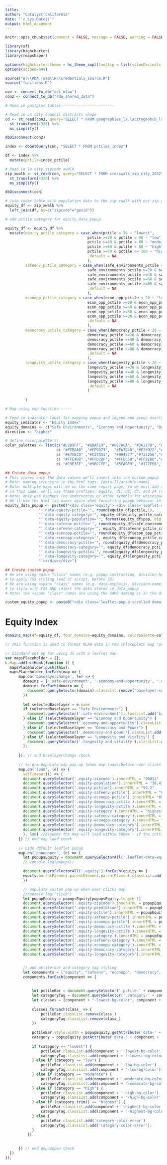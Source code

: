 ```yaml
---
title: ''
author: "Catalyst California"
date: "`r Sys.Date()`"
output: html_document
---
```


```r
knitr::opts_chunk$set(comment = FALSE, message = FALSE, warning = FALSE, echo = FALSE)

library(sf)
library(highcharter)
library(rmapshaper)

options(highcharter.theme = hc_theme_smpl(tooltip = list(valueDecimals = 2)))
options(scipen=999)

source("W:\\RDA Team\\R\\credentials_source.R")
source("functions.R")

con <- connect_to_db("eci_mlaw")
con2 <- connect_to_db("rda_shared_data")
```

```r

# Read in postgres tables------------------------

# Read in LA city council districts shape
cd <- st_read(con2, query="SELECT * FROM geographies_la.lacitygeohub_lacity_council_districts_2023", geom="geom") %>%
  st_transform(4326) %>%
  ms_simplify()

dbDisconnect(con2)

index <- dbGetQuery(con, "SELECT * FROM pctiles_index")

df <- index %>%
  mutate(pctile=index_pctile) 

# Read in la city zipcode xwalk
zip_xwalk <- st_read(con, query="SELECT * FROM crosswalk_zip_city_2022", geom="geom") %>%
  st_transform(4326) %>%
  ms_simplify()

dbDisconnect(con)

# join index table with population data to the zip xwalk with our zip geoms
equity_df <- zip_xwalk %>%
  left_join(df, by=c("zipcode"="geoid"))

# add pctile category for equity_data_popup

equity_df <- equity_df %>%
  mutate(equity_pctile_category = case_when(pctile < 20 ~ "lowest",
                                     pctile >=20 & pctile < 40 ~ "low",
                                     pctile >=40 & pctile < 60 ~ "moderate",
                                     pctile >=60 & pctile < 80 ~ "high",
                                     pctile >=80 & pctile <= 100 ~ "highest",
                                     .default = NA
                                     ),
         safeenv_pctile_category = case_when(safe_environments_pctile < 20 ~ "lowest",
                                     safe_environments_pctile >=20 & safe_environments_pctile < 40 ~ "low",
                                     safe_environments_pctile >=40 & safe_environments_pctile < 60 ~ "moderate",
                                     safe_environments_pctile >=60 & safe_environments_pctile < 80 ~ "high",
                                     safe_environments_pctile >=80 & safe_environments_pctile <= 100 ~ "highest",
                                     .default = NA
                                     ),
         econopp_pctile_category = case_when(econ_opp_pctile < 20 ~ "lowest",
                                     econ_opp_pctile >=20 & econ_opp_pctile < 40 ~ "low",
                                     econ_opp_pctile >=40 & econ_opp_pctile < 60 ~ "moderate",
                                     econ_opp_pctile >=60 & econ_opp_pctile < 80 ~ "high",
                                     econ_opp_pctile >=80 & econ_opp_pctile <= 100 ~ "highest",
                                     .default = NA
                                     ),
         democracy_pctile_category = case_when(democracy_pctile < 20 ~ "lowest",
                                     democracy_pctile >=20 & democracy_pctile < 40 ~ "low",
                                     democracy_pctile >=40 & democracy_pctile < 60 ~ "moderate",
                                     democracy_pctile >=60 & democracy_pctile < 80 ~ "high",
                                     democracy_pctile >=80 & democracy_pctile <= 100 ~ "highest",
                                     .default = NA
                                     ),
         longevity_pctile_category = case_when(longevity_pctile < 20 ~ "lowest",
                                     longevity_pctile >=20 & longevity_pctile < 40 ~ "low",
                                     longevity_pctile >=40 & longevity_pctile < 60 ~ "moderate",
                                     longevity_pctile >=60 & longevity_pctile < 80 ~ "high",
                                     longevity_pctile >=80 & longevity_pctile <= 100 ~ "highest",
                                     .default = NA
                                     )
         
         )

```

```r

# Map using map function -----

# feed in indicator label for mapping popup and legend and group overlay
equity_indicator <- "Equity Index"
equity_domains <- c("Safe Environments", "Economy and Opportunity", "Democracy and Power", "Longevity and Vitality")
direction <- "higher"

# define colorpalette(s)
color_palettes <- list(c("#E2D9FF", "#BDAFE9", "#8E7ACA", "#362178", "#211447"),
                       c( "#FFBDA6" ,"#FF9873",  "#FA7B4D","#F25922","#DF4007"),
                       c( "#E7AECD" ,"#C27AA1",  "#994E77","#733256","#601D42"),
                       c( "#FFE4BB" ,"#FFD28F",  "#FFBC58","#FF9E0D","#EB8D00"),
                       c( "#C9E3FF" ,"#9BCCFF",  "#5FABF9", "#177FEB","#0860BC"))
```

```r
## Create data popup
# This stores only the data values we'll insert into the custom_popup
# Note: naming structure in the html tags: [data-][variable-name]
# Note: multiple maps will be on the same report page, so we must add a unique prefix for common data tags so the JS works correctly
# in this case, we'll use these prefixes: equity, d1, d2, d3, and d4 (d for domain)
# Note: only use hyphens (no underscores or other symbols for whitespace)
# We'll use the html tag names again when formatting popup behavior in JS (end of script)
equity_data_popup <- paste0("<div class='equity'> <div class='leaflet-data-equity' data-equity-zipcode='", equity_df$zipcode,
               "' data-equity-pctile='", round(equity_df$pctile,1),
               "' data-equity-category='", equity_df$equity_pctile_category,
               "' data-equity-population='", format(equity_df$pop, big.mark=","),
               "' data-safeenv-pctile='", round(equity_df$safe_environments_pctile,1),
               "' data-safeenv-category='", equity_df$safeenv_pctile_category,
               "' data-econopp-pctile='", round(equity_df$econ_opp_pctile,1),
               "' data-econopp-category='", equity_df$econopp_pctile_category,
               "' data-democracy-pctile='", round(equity_df$democracy_pctile,1),
               "' data-democracy-category='", equity_df$democracy_pctile_category,
               "' data-longevity-pctile='", round(equity_df$longevity_pctile,1),
               "' data-longevity-category='", equity_df$longevity_pctile_category,
               "'></div></div>")

## Create custom popup
# We are using <div> "class" names (e.g. popup-instruction, division-header)
# to apply CSS styling (end of script, before JS)
# We are using <span> "class" names (e.g. data-emphasis, division-name)
# to style with CSS AND insert the data stored in data_popup
# Note: the <span> "class" names are using the SAME naming as in the data_popup (only difference is no "data-" prefix) - this makes things clear and convenient for JS coding (end of script)

custom_equity_popup <- paste0("<div class='leaflet-popup-scrolled domain-sidebar'><div class='popup-instruction'>Please click an LA City ZIP Code to read more about that community's equity needs.</div><div class ='location-header'><div class='zipcode-header'>ZIP Code:  <span class='equity-zipcode'></span></div><div class='population-header'>Population:  <span class='equity-population'></span></div></div><br><div class='domains'>Domain Percentiles*:<div class='domain safe-environment baselayer-selected'><b>Safe Environments: <span class='equity-safeenv-pctile'></span></b><div class='pctile-bar'><div class='pctile-safeenv safeenv-highest-bg-color'></div></div><div class='safeenv-statement'>Residents have <span class='equity-safeenv-category category-safeenv safeenv-highest-bg-color'></span> need for greater equity in safe environments.</div></div><div class='domain economy-and-opportunity'><b>Economy and Opportunity: <span class='equity-econopp-pctile'></span></b><div class='pctile-bar'><div class='pctile-econopp econopp-highest-bg-color'></div></div><div class='econopp-statement'>Residents have <span class='equity-econopp-category category-econopp econopp-highest-bg-color'></span> need for opportunities to equitably engage in the economy.</div></div><div class='domain democracy-and-power'><b>Democracy and Power: <span class='equity-democracy-pctile'></span></b><div class='pctile-bar'><div class='pctile-democracy democracy-highest-bg-color'></div></div><div class='democracy-statement'>Residents have <span class='equity-democracy-category category-democracy democracy-highest-bg-color'></span> need for opportunities to equitably participate and influence democracy.</div></div><div class='domain longevity-and-vitality'><b>Longevity and Vitality: <span class='equity-longevity-pctile'></span></b><div class='pctile-bar'><div class='pctile-longevity longevity-highest-bg-color'></div></div><div class='longevity-statement'>Residents have <span class='equity-longevity-category category-longevity longevity-highest-bg-color'></span> need for greater equity in their longevity and wellness.</div></div><div class='domain equity-index'><b>Equity Index Percentile*: </b><span class='equity-pctile'></span><div class='pctile-bar'><div class='pctile-equity equity-highest-bg-color'></div></div><div class='equity-statement'>Across the four domains above, this community has <span class='equity-category category-equity equity-highest-bg-color'></span> equity needs.</div></div>","<div class='footnote'>*Percentiles range from 0-100. The higher the percentile (and deeper the color), the ", direction," the need.</div>","</div>")


```

# Equity Index
```r

domains_map(df=equity_df, four_domains=equity_domains, colorpalette=color_palettes, data_popup=equity_data_popup, custom_popup=custom_equity_popup)

```

<style type="text/css">

/* minimum required css for leaflet maps with custom sidebars */ 
.info {
    padding: 6px 8px;
    font-size: 12px;
    background: white;
    background: rgba(255,255,255,0.8);
    border-radius: 5px;
    color: #000000;
}

.legend {
    opacity:  1;
    border-left:1px solid #737373;
    border-right:1px solid #737373;
    border-top:1px solid #737373;
    border-bottom:1px solid #737373;
}

.leaflet-touch .leaflet-control-layers {
  border-left:1px solid #737373;
  border-right:1px solid #737373;
}

.leaflet-popup-scrolled {
  border: none;
}

.leaflet-left {
  width: 35%;
}

.leaflet-left .leaflet-control {
  background-color: white;
  opacity: 1.0;
  overflow: auto;
  padding: 2%;
  max-height: 596px;
  margin: 2px;
}

.leaflet-right .leaflet-control {
  background-color: white;
  opacity: 1.0;
  padding: 2%;
  margin: 2px;
}

.leaflet-control-layers .leaflet-control .leaflet-control-layers-expanded {
  background-color: white;
  opacity: 1.0;
}

.hidden {
  display: none;
}

/* css styling for zipcode header with color coded icon */
.location-header {
  display: flex;
  justify-content: space-between;
  align-items:center;
  font-weight: 700; 
  color: #000000;
  font-size: 14px;
}

.zipcode-header {
}

.square-icon {
  height: 14px;
  width: 14px;
  border-radius: 0.25em;
  display: inline-flex;
}

.equity-zipcode {
  font-weight: bold;
  display: inline-flex;
  align-items: center;
}

.population-header {
}

.domain {
  margin-top: 2px;
  margin-bottom: 2px;
  padding: 4px;
  border-radius: 0.25em;
}

/* css styling that can change depending on the map data and custom styling needs */

.popup-instruction {
  font-style: italic;
  font-weight: 600; 
  line-height: 16px;
  color: #000000;
  border-bottom: 1px solid #000000;
  padding-bottom: 16px;
  margin-bottom: 16px;
}

.equity-index {
  padding-top: 16px;
  border-top: 1px solid #000000;
}

.footnote {
  font-style: italic;
  padding-top: 16px;
  border-top: 1px solid #000000;
}

/* Styles the bar displaying index pctiles in pop up */

.pctile-bar {
  width: 95%;
  display: flex;
  height: 1em;
  background-color: #FBFBFB;
  box-shadow: 0 0 1px black;
  border-radius: 0.25em;
  position: relative;
}

.pctile {
  position: absolute;
  width: 50%;
  height: 100%;
  border-radius: 0.25em;
  
}
.pctile-equity {
  position: absolute;
  height: 100%;
  width: 93.2%; /* width is set to value for prepopulated ZIP Code*/
  border-radius: 0.25em;
  box-shadow: 0 0 1px black;
  
}

.pctile-safeenv {
  position: absolute;
  height: 100%;
  width: 99.0%; /* width is set to value for prepopulated ZIP Code*/
  border-radius: 0.25em;
  box-shadow: 0 0 1px black;
  
}

.pctile-econopp {
  position: absolute;
  height: 100%;
  width: 85.4%; /* width is set to value for prepopulated ZIP Code*/
  border-radius: 0.25em;
  box-shadow: 0 0 1px black;
  
}

.pctile-democracy {
  position: absolute;
  height: 100%;
  width: 87.5%; /* width is set to value for prepopulated ZIP Code*/
  border-radius: 0.25em;
  box-shadow: 0 0 1px black;
  
}

.pctile-longevity {
  position: absolute;
  height: 100%;
  width: 87.5%; /* width is set to value for prepopulated ZIP Code*/
  border-radius: 0.25em;
  box-shadow: 0 0 1px black;
  
}

.category-equity {
  height: 100%;
  width: 100%;
  border-radius: 0.25em;
  padding-left: 1px;
  padding-right: 1px;

}

.category-safeenv {
  height: 100%;
  width: 100%;
  border-radius: 0.25em;
  padding-left: 1px;
  padding-right: 1px;

}

.category-econopp {
  height: 100%;
  width: 100%;
  border-radius: 0.25em;
  padding-left: 1px;
  padding-right: 1px;
}

.category-democracy {
  height: 100%;
  width: 100%;
  border-radius: 0.25em;
  padding-left: 1px;
  padding-right: 1px;

}

.category-longevity {
  height: 100%;
  width: 100%;
  border-radius: 0.25em;
  padding-left: 1px;
  padding-right: 1px;
}

/* MLAW-specific color styling */
.equity-highest-bg-color {
  background-color: #211447; 
  color: white;
}

.equity-high-bg-color {
  background-color: #362178; 
  color: white;
}

.equity-moderate-bg-color {
  background-color: #8E7ACA; 
  color: white;
}

.equity-low-bg-color {
  background-color: #BDAFE9; 
}

.equity-lowest-bg-color {
  background-color: #E2D9FF; 
}

.safeenv-highest-bg-color {
  background-color: #DF4007;
  color: white;
}

.safeenv-high-bg-color {
  background-color: #F25922; 
  color: white;
}

.safeenv-moderate-bg-color {
  background-color: #FA7B4D; 
}

.safeenv-low-bg-color {
  background-color: #FF9873; 
}

.safeenv-lowest-bg-color {
  background-color: #FFBDA6; 
}

.econopp-highest-bg-color {
  background-color: #601D42;
  color: white;
}

.econopp-high-bg-color {
  background-color: #733256; 
  color: white;
}

.econopp-moderate-bg-color {
  background-color: #994E77; 
  color: white;
}

.econopp-low-bg-color {
  background-color: #C27AA1; 
}

.econopp-lowest-bg-color {
  background-color: #E7AECD; 
}

.democracy-highest-bg-color {
  background-color: #EB8D00;
  color: white;
}

.democracy-high-bg-color {
  background-color: #FF9E0D; 
  color: white;
}

.democracy-moderate-bg-color {
  background-color: #FFBC58; 
}

.democracy-low-bg-color {
  background-color: #FFD28F; 
}

.democracy-lowest-bg-color {
  background-color: #FFE4BB; 
}

.longevity-highest-bg-color {
  background-color: #0860BC;
  color: white;
}

.longevity-high-bg-color {
  background-color: #177FEB; 
  color: white;
}

.longevity-moderate-bg-color {
  background-color: #5FABF9; 
}

.longevity-low-bg-color {
  background-color: #9BCCFF; 
}

.longevity-lowest-bg-color {
  background-color: #C9E3FF; 
}

.category-color-error {
  background-color: #737373;
}

.baselayer-selected {
  background-color: #D6D6D6;
}

</style>


```js
// This function is used to format MLAW data in the chloropleth map "popup"/sidebar feature

// Standard set up for using JS with a leaflet map
var mapsPlaceholder = [];
L.Map.addInitHook(function () {
  mapsPlaceholder.push(this);
  mapsPlaceholder.forEach(map => {
      map.on('baselayerchange', (e) => {
        domains = ['.safe-environment', '.economy-and-opportunity', '.democracy-and-power', '.longevity-and-vitality']
        domains.forEach(domain => {
          document.querySelector(domain).classList.remove('baselayer-selected')
        })
        
        let selectedBaselayer = e.name
        if (selectedBaselayer == "Safe Environments") {
          document.querySelector('.safe-environment').classList.add('baselayer-selected');
        } else if (selectedBaselayer == "Economy and Opportunity") {
          document.querySelector('.economy-and-opportunity').classList.add('baselayer-selected');
        } else if (selectedBaselayer == "Democracy and Power") {
          document.querySelector('.democracy-and-power').classList.add('baselayer-selected');
        } else if (selectedBaselayer == "Longevity and Vitality") {
          document.querySelector('.longevity-and-vitality').classList.add('baselayer-selected');
        };
        
      }); // end baselayerchange check
      
      // to pre-populate map pop-up (when map loads/before user clicks anywhere)
      map.on('load', (e) => {
        setTimeout(() => {
        document.querySelector('.equity-zipcode').innerHTML = "90012"
        document.querySelector('.equity-population').innerHTML = "38,430"
        document.querySelector('.equity-pctile').innerHTML = "93.2"
        document.querySelector('.equity-safeenv-pctile').innerHTML = "99.0"
        document.querySelector('.equity-econopp-pctile').innerHTML= "85.4"
        document.querySelector('.equity-democracy-pctile').innerHTML = "87.5"
        document.querySelector('.equity-longevity-pctile').innerHTML = "87.5"
        document.querySelector('.equity-category').innerHTML = "highest"
        document.querySelector('.equity-safeenv-category').innerHTML = "highest"
        document.querySelector('.equity-econopp-category').innerHTML= "highest"
        document.querySelector('.equity-democracy-category').innerHTML = "highest"
        document.querySelector('.equity-longevity-category').innerHTML = "highest"
        }, 500) //assumes the map will load within 500ms - if the initial popup is blank, the map is taking longer than 500ms to load; this can happen if a webpage has many other elements to load
      }) // end map load check
  
      // hide default leaflet popup
      map.on('popupopen', (e) => {
        let popupsEquity = document.querySelectorAll('.leaflet-data-equity');
        // console.log(popups);

        document.querySelectorAll('.equity').forEach(equity => {
        equity.parentElement.parentElement.parentElement.classList.add('hidden')
        })

        // populate custom pop-up when user clicks map
        //console.log('click')
        let popupEquity = popupsEquity[popupsEquity.length-1]
        document.querySelector('.equity-zipcode').innerHTML = popupEquity.getAttribute('data-equity-zipcode')
        document.querySelector('.equity-population').innerHTML = popupEquity.getAttribute('data-equity-population')
        document.querySelector('.equity-pctile').innerHTML = popupEquity.getAttribute('data-equity-pctile')
        document.querySelector('.equity-safeenv-pctile').innerHTML = popupEquity.getAttribute('data-safeenv-pctile')
        document.querySelector('.equity-econopp-pctile').innerHTML = popupEquity.getAttribute('data-econopp-pctile')
        document.querySelector('.equity-democracy-pctile').innerHTML = popupEquity.getAttribute('data-democracy-pctile')
        document.querySelector('.equity-longevity-pctile').innerHTML = popupEquity.getAttribute('data-longevity-pctile')
        document.querySelector('.equity-category').innerHTML = popupEquity.getAttribute('data-equity-category')
        document.querySelector('.equity-safeenv-category').innerHTML = popupEquity.getAttribute('data-safeenv-category')
        document.querySelector('.equity-econopp-category').innerHTML = popupEquity.getAttribute('data-econopp-category')
        document.querySelector('.equity-democracy-category').innerHTML = popupEquity.getAttribute('data-democracy-category')
        document.querySelector('.equity-longevity-category').innerHTML = popupEquity.getAttribute('data-longevity-category')


        // add pctile-bar and category tag styling
        let components = ["equity", "safeenv", "econopp", "democracy", "longevity"]
        components.forEach(component => {
                          
                          
            let pctileBar = document.querySelector('.pctile-' + component)
            let categoryTag = document.querySelector('.category-' + component)
            let classes = [component + "-lowest-bg-color", component + "-low-bg-color", component + "-moderate-bg-color", component + "-high-bg-color", component + "-highest-bg-color"]
        
            classes.forEach(class_ => {
                pctileBar.classList.remove(class_)
                categoryTag.classList.remove(class_)
            })
        
            pctileBar.style.width = popupEquity.getAttribute('data-' + component + '-pctile').trim() + "%"
            category = popupEquity.getAttribute('data-' + component + '-category').trim()
        
            if (category == "lowest") {
                pctileBar.classList.add(component + '-lowest-bg-color')
                categoryTag.classList.add(component + '-lowest-bg-color');
            } else if (category == "low") {
                pctileBar.classList.add(component + '-low-bg-color')
                categoryTag.classList.add(component + '-low-bg-color');
            } else if (category == "moderate") {
                pctileBar.classList.add(component + '-moderate-bg-color')
                categoryTag.classList.add(component + '-moderate-bg-color');
            } else if (category == "high") {
                pctileBar.classList.add(component + '-high-bg-color')
                categoryTag.classList.add(component + '-high-bg-color');
            } else if (category.trim() == "highest") {
                pctileBar.classList.add(component + '-highest-bg-color')
                categoryTag.classList.add(component + '-highest-bg-color');
            } else {
                pctileBar.classList.add('category-color-error')
                categoryTag.classList.add('category-color-error');
            }
          })
        
        
      }) // end popupopen check
  })
});


```

